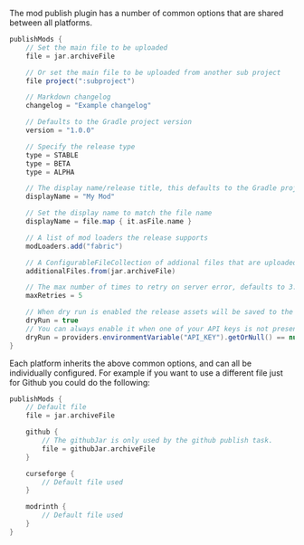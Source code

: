 The mod publish plugin has a number of common options that are shared between all platforms.

```groovy
publishMods {
    // Set the main file to be uploaded
    file = jar.archiveFile

    // Or set the main file to be uploaded from another sub project
    file project(":subproject")

    // Markdown changelog
    changelog = "Example changelog"

    // Defaults to the Gradle project version
    version = "1.0.0"

    // Specify the release type
    type = STABLE
    type = BETA
    type = ALPHA

    // The display name/release title, this defaults to the Gradle project name + version
    displayName = "My Mod"

    // Set the display name to match the file name
    displayName = file.map { it.asFile.name }

    // A list of mod loaders the release supports
    modLoaders.add("fabric")

    // A ConfigurableFileCollection of addional files that are uploaded alongside the main file
    additionalFiles.from(jar.archiveFile)

    // The max number of times to retry on server error, defaults to 3.
    maxRetries = 5

    // When dry run is enabled the release assets will be saved to the build directory for testing.
    dryRun = true
    // You can always enable it when one of your API keys is not present.
    dryRun = providers.environmentVariable("API_KEY").getOrNull() == null
}
```

Each platform inherits the above common options, and can all be individually configured. For example if you want to use a different file just for Github you could do the following:

```groovy
publishMods {
    // Default file
    file = jar.archiveFile

    github {
        // The githubJar is only used by the github publish task.
        file = githubJar.archiveFile
    }

    curseforge {
        // Default file used
    }

    modrinth {
        // Default file used
    }
}
```